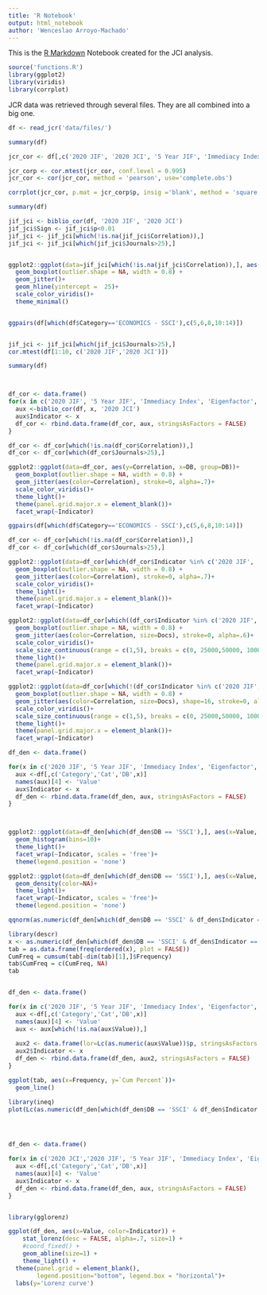 ```yaml
---
title: 'R Notebook'
output: html_notebook
author: 'Wenceslao Arroyo-Machado'
---
```


This is the [R Markdown](http://rmarkdown.rstudio.com) Notebook created for the JCI analysis.

```r
source('functions.R')
library(ggplot2)
library(viridis)
library(corrplot)
```

JCR data was retrieved through several files. They are all combined into a big one.

```r
df <- read_jcr('data/files/')
```

```r
summary(df)
```


```r

jcr_cor <- df[,c('2020 JIF', '2020 JCI', '5 Year JIF', 'Immediacy Index', 'Eigenfactor', 'Total Citations', 'Article Influence Score')]

jcr_corp <- cor.mtest(jcr_cor, conf.level = 0.995)
jcr_cor <- cor(jcr_cor, method = 'pearson', use='complete.obs')
```

```r
corrplot(jcr_cor, p.mat = jcr_corp$p, insig ='blank', method = 'square', order = 'FPC', type = 'lower', tl.col="black", tl.srt=45,  addCoef.col="black", diag = FALSE, col=viridis::viridis(100))
```

```r
summary(df)

jif_jci <- biblio_cor(df, '2020 JIF', '2020 JCI')
jif_jci$Sign <- jif_jci$p<0.01
jif_jci <- jif_jci[which(!is.na(jif_jci$Correlation)),]
jif_jci <- jif_jci[which(jif_jci$Journals>25),]


ggplot2::ggplot(data=jif_jci[which(!is.na(jif_jci$Correlation)),], aes(x='', y=Journals))+
  geom_boxplot(outlier.shape = NA, width = 0.8) +
  geom_jitter()+
  geom_hline(yintercept =  25)+
  scale_color_viridis()+
  theme_minimal()


ggpairs(df[which(df$Category=='ECONOMICS - SSCI'),c(5,6,8,10:14)])


jif_jci <- jif_jci[which(jif_jci$Journals>25),]
cor.mtest(df[1:10, c('2020 JIF','2020 JCI')])
```



```r
summary(df)



df_cor <- data.frame()
for(x in c('2020 JIF', '5 Year JIF', 'Immediacy Index', 'Eigenfactor', 'Total Citations', 'Article Influence Score')){
  aux <-biblio_cor(df, x, '2020 JCI')
  aux$Indicator <- x
  df_cor <- rbind.data.frame(df_cor, aux, stringsAsFactors = FALSE)
}

df_cor <- df_cor[which(!is.na(df_cor$Correlation)),]
df_cor <- df_cor[which(df_cor$Journals>25),]

ggplot2::ggplot(data=df_cor, aes(y=Correlation, x=DB, group=DB))+
  geom_boxplot(outlier.shape = NA, width = 0.8) +
  geom_jitter(aes(color=Correlation), stroke=0, alpha=.7)+
  scale_color_viridis()+
  theme_light()+
  theme(panel.grid.major.x = element_blank())+
  facet_wrap(~Indicator)

ggpairs(df[which(df$Category=='ECONOMICS - SSCI'),c(5,6,8,10:14)])

```


```r
df_cor <- df_cor[which(!is.na(df_cor$Correlation)),]
df_cor <- df_cor[which(df_cor$Journals>25),]

ggplot2::ggplot(data=df_cor[which(df_cor$Indicator %in% c('2020 JIF', '5 Year JIF')),], aes(y=Correlation, x=DB, group=DB))+
  geom_boxplot(outlier.shape = NA, width = 0.8) +
  geom_jitter(aes(color=Correlation), stroke=0, alpha=.7)+
  scale_color_viridis()+
  theme_light()+
  theme(panel.grid.major.x = element_blank())+
  facet_wrap(~Indicator)

ggplot2::ggplot(data=df_cor[which((df_cor$Indicator %in% c('2020 JIF', '5 Year JIF')) & (df_cor$DB %in% c('SSCI', 'SCIE'))),], aes(y=Correlation, x=DB, group=DB))+
  geom_boxplot(outlier.shape = NA, width = 0.8) +
  geom_jitter(aes(color=Correlation, size=Docs), stroke=0, alpha=.6)+
  scale_color_viridis()+
  scale_size_continuous(range = c(1,5), breaks = c(0, 25000,50000, 100000, 125000, 150000, 200000))+
  theme_light()+
  theme(panel.grid.major.x = element_blank())+
  facet_wrap(~Indicator)

ggplot2::ggplot(data=df_cor[which(!(df_cor$Indicator %in% c('2020 JIF', '5 Year JIF'))),], aes(y=Correlation, x=DB, group=DB))+
  geom_boxplot(outlier.shape = NA, width = 0.8) +
  geom_jitter(aes(color=Correlation, size=Docs), shape=16, stroke=0, alpha=.5)+
  scale_color_viridis()+
  scale_size_continuous(range = c(1,5), breaks = c(0, 25000,50000, 100000, 125000, 150000, 200000))+
  theme_light()+
  theme(panel.grid.major.x = element_blank())+
  facet_wrap(~Indicator)
```


```r

df_den <- data.frame()

for(x in c('2020 JIF', '5 Year JIF', 'Immediacy Index', 'Eigenfactor', 'Total Citations', 'Article Influence Score')){
  aux <-df[,c('Category','Cat','DB',x)]
  names(aux)[4] <- 'Value'
  aux$Indicator <- x
  df_den <- rbind.data.frame(df_den, aux, stringsAsFactors = FALSE)
}



ggplot2::ggplot(data=df_den[which(df_den$DB == 'SSCI'),], aes(x=Value, fill=Indicator))+
  geom_histogram(bins=10)+
  theme_light()+
  facet_wrap(~Indicator, scales = 'free')+
  theme(legend.position = 'none')

ggplot2::ggplot(data=df_den[which(df_den$DB == 'SSCI'),], aes(x=Value, fill=Indicator))+
  geom_density(color=NA)+
  theme_light()+
  facet_wrap(~Indicator, scales = 'free')+
  theme(legend.position = 'none')

qqnorm(as.numeric(df_den[which(df_den$DB == 'SSCI' & df_den$Indicator == '2020 JIF'),]$Value))

```


```r
library(descr)
x <- as.numeric(df_den[which(df_den$DB == 'SSCI' & df_den$Indicator == '2020 JIF'),]$Value)
tab = as.data.frame(freq(ordered(x), plot = FALSE))
CumFreq = cumsum(tab[-dim(tab)[1],]$Frequency)
tab$CumFreq = c(CumFreq, NA)
tab


df_den <- data.frame()

for(x in c('2020 JIF', '5 Year JIF', 'Immediacy Index', 'Eigenfactor', 'Total Citations', 'Article Influence Score')){
  aux <-df[,c('Category','Cat','DB',x)]
  names(aux)[4] <- 'Value'
  aux <- aux[which(!is.na(aux$Value)),]
  
  aux2 <- data.frame(lor=Lc(as.numeric(aux$Value))$p, stringsAsFactors = FALSE)
  aux2$Indicator <- x
  df_den <- rbind.data.frame(df_den, aux2, stringsAsFactors = FALSE)
}

ggplot(tab, aes(x=Frequency, y=`Cum Percent`))+
  geom_line()

library(ineq)
plot(Lc(as.numeric(df_den[which(df_den$DB == 'SSCI' & df_den$Indicator == '2020 JIF'),]$Value)))




df_den <- data.frame()

for(x in c('2020 JCI','2020 JIF', '5 Year JIF', 'Immediacy Index', 'Eigenfactor', 'Total Citations', 'Article Influence Score')){
  aux <-df[,c('Category','Cat','DB',x)]
  names(aux)[4] <- 'Value'
  aux$Indicator <- x
  df_den <- rbind.data.frame(df_den, aux, stringsAsFactors = FALSE)
}


library(gglorenz)

ggplot(df_den, aes(x=Value, color=Indicator)) +
    stat_lorenz(desc = FALSE, alpha=.7, size=1) +
    #coord_fixed() +
    geom_abline(size=1) +
    theme_light() +
  theme(panel.grid = element_blank(),
        legend.position="bottom", legend.box = "horizontal")+
  labs(y='Lorenz curve')


```
